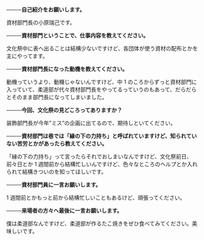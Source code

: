 **────自己紹介をお願いします。**

資材部門長の小原瑞己です。

**────資材部門ということで、仕事内容を教えてください。**

文化祭中に表へ出ることは結構少ないですけど、各団体が使う資材の配布とかを主にやってます。

**────資材部門長になった動機を教えてください。**

動機っていうより、動機じゃないんですけど、中 1 のころからずっと資材部門に入っていて、柔道部が代々資材部門長をやってるっていうのもあって、だらだらとそのまま部門長になってしまいました。

**────今回、文化祭の見どころってありますか？**

装飾部門長が今年”ミス”の企画に出てるので、期待しといてください。

**────資材部門は巷では「縁の下の力持ち」と呼ばれていますけど、知られていない苦労とかがあったら教えてください。**

「縁の下の力持ち」って言ったらそれでおしまいなんですけど、文化祭前日、前々日とか 1 週間前から結構忙しいんですけど、色々なところのヘルプとか入れられて結構きついのを知ってほしいです。

**────資材部門員に一言お願いします。**

1 週間前とかもっと前から結構忙しいこともあるけど、頑張ってください。

**────来場者の方々へ最後に一言お願いします。**

僕は柔道部なんですけど、柔道部が作るたこ焼きをぜひ食べてみてください。美味しいです。
